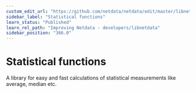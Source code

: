 ```yaml
---
custom_edit_url: "https://github.com/netdata/netdata/edit/master/libnetdata/statistical/README.md"
sidebar_label: "Statistical functions"
learn_status: "Published"
learn_rel_path: "Improving Netdata - developers/libnetdata"
sidebar_position: "366.0"
---
```



# Statistical functions

A library for easy and fast calculations of statistical measurements like average, median etc.
